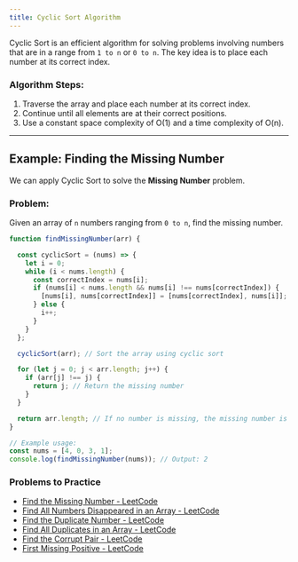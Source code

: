 ```yaml
---
title: Cyclic Sort Algorithm
---
```


Cyclic Sort is an efficient algorithm for solving problems involving numbers that are in a range from `1 to n` or `0 to n`. The key idea is to place each number at its correct index.

### Algorithm Steps:

1. Traverse the array and place each number at its correct index.
2. Continue until all elements are at their correct positions.
3. Use a constant space complexity of O(1) and a time complexity of O(n).

---

## Example: Finding the Missing Number

We can apply Cyclic Sort to solve the **Missing Number** problem.

### Problem:

Given an array of `n` numbers ranging from `0 to n`, find the missing number.

```JavaScript
function findMissingNumber(arr) {

  const cyclicSort = (nums) => {
    let i = 0;
    while (i < nums.length) {
      const correctIndex = nums[i];
      if (nums[i] < nums.length && nums[i] !== nums[correctIndex]) {
        [nums[i], nums[correctIndex]] = [nums[correctIndex], nums[i]]; // Swap
      } else {
        i++;
      }
    }
  };

  cyclicSort(arr); // Sort the array using cyclic sort

  for (let j = 0; j < arr.length; j++) {
    if (arr[j] !== j) {
      return j; // Return the missing number
    }
  }

  return arr.length; // If no number is missing, the missing number is n
}

// Example usage:
const nums = [4, 0, 3, 1];
console.log(findMissingNumber(nums)); // Output: 2
```

### Problems to Practice

- [Find the Missing Number - LeetCode](https://leetcode.com/problems/missing-number/)
- [Find All Numbers Disappeared in an Array - LeetCode](https://leetcode.com/problems/find-all-numbers-disappeared-in-an-array/)
- [Find the Duplicate Number - LeetCode](https://leetcode.com/problems/find-the-duplicate-number/)
- [Find All Duplicates in an Array - LeetCode](https://leetcode.com/problems/find-all-duplicates-in-an-array/)
- [Find the Corrupt Pair - LeetCode](https://leetcode.com/problems/set-mismatch/)
- [First Missing Positive - LeetCode](https://leetcode.com/problems/first-missing-positive/)
